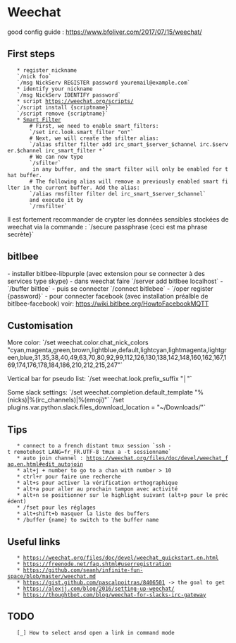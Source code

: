 = Weechat =

good config guide : https://www.bfoliver.com/2017/07/15/weechat/

== First steps ==
    * register nickname
    `/nick foo`
    `/msg NickServ REGISTER password youremail@example.com`
    * identify your nickname
    `/msg NickServ IDENTIFY password`
    * script https://weechat.org/scripts/
    `/script install {scriptname}`
    `/script remove {scriptname}`
    * [[https://wiki.archlinux.org/index.php/WeeChat#Tips_and_Tricks|Smart Filter]]
        # First, we need to enable smart filters:
        `/set irc.look.smart_filter "on"`
        # Next, we will create the sfilter alias:
        `/alias sfilter filter add irc_smart_$server_$channel irc.$server.$channel irc_smart_filter *`
        # We can now type
        `/sfilter`
         in any buffer, and the smart filter will only be enabled for that buffer.
        # The following alias will remove a previously enabled smart filter in the current buffer. Add the alias:
        `/alias rmsfilter filter del irc_smart_$server_$channel`
        and execute it by
        `/rmsfilter`

Il est fortement recommander de crypter les données sensibles stockées de weechat via la commande :
`/secure passphrase {ceci est ma phrase secrète}`

== bitlbee ==

- installer bitlbee-libpurple (avec extension pour se connecter à des services type skype)
- dans weechat faire `/server add bitlbee localhost`
- `/buffer biltlee`
- puis se connecter `/connect bitlebee`
- `/oper register {password}`
- pour connecter facebook (avec installation préalble de bitlbee-facebook) voir: https://wiki.bitlbee.org/HowtoFacebookMQTT

== Customisation ==

More color:
`/set weechat.color.chat_nick_colors "cyan,magenta,green,brown,lightblue,default,lightcyan,lightmagenta,lightgreen,blue,31,35,38,40,49,63,70,80,92,99,112,126,130,138,142,148,160,162,167,169,174,176,178,184,186,210,212,215,247"`

Vertical bar for pseudo list:
`/set weechat.look.prefix_suffix "│"`

Some slack settings:
`/set weechat.completion.default_template "%(nicks)|%(irc_channels)|%(emoji)"`
`/set plugins.var.python.slack.files_download_location = "~/Downloads/"`


== Tips ==
    * connect to a french distant tmux session `ssh -t remotehost LANG=fr_FR.UTF-8 tmux a -t sessionname`
    * auto join channel : https://weechat.org/files/doc/devel/weechat_faq.en.html#edit_autojoin
    * alt+j + number to go to a chan with number > 10
    * ctrl+r pour faire une recherche
    * alt+s pour activer la vérification orthographique
    * alt+a pour aller au prochain tampon avec activité
    * alt+n se positionner sur le highlight suivant (alt+p pour le précédent)
    * /fset pour les réglages
    * alt+shift+b masquer la liste des buffers
    * /buffer {name} to switch to the buffer name


== Useful links ==
    * https://weechat.org/files/doc/devel/weechat_quickstart.en.html
    * https://freenode.net/faq.shtml#userregistration
    * https://github.com/seanh/infinite-fun-space/blob/master/weechat.md
    * https://gist.github.com/pascalpoitras/8406501 -> the goal to get
    * https://alexjj.com/blog/2016/setting-up-weechat/
    * https://thoughtbot.com/blog/weechat-for-slacks-irc-gateway

== TODO ==
    [_] How to select ansd open a link in command mode
